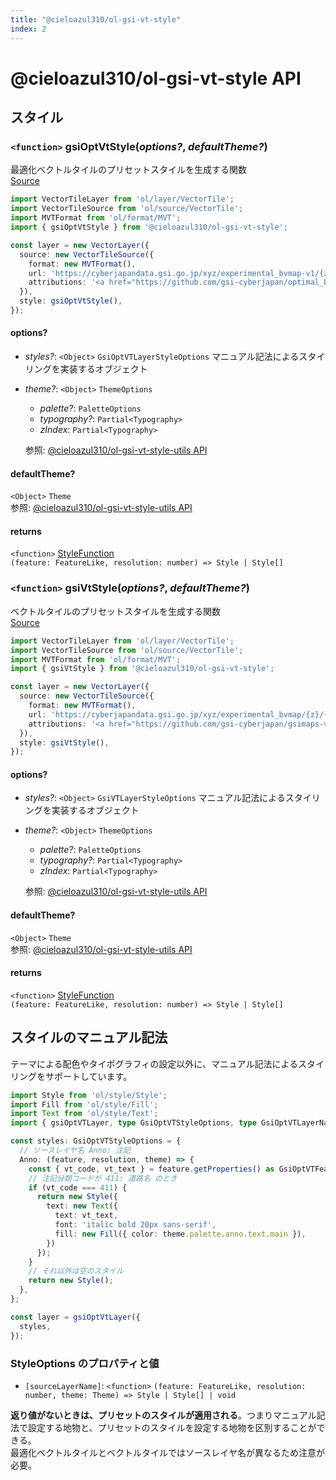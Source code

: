 ```yaml
---
title: "@cieloazul310/ol-gsi-vt-style"
index: 2
---
```


# @cieloazul310/ol-gsi-vt-style API

## スタイル

### `<function>` gsiOptVtStyle(*options?*, *defaultTheme?*)

最適化ベクトルタイルのプリセットスタイルを生成する関数  
[Source](https://github.com/cieloazul310/ol-gsi-vt/blob/main/packages/ol-gsi-vt-style/src/opt-vt/index.ts)

```ts
import VectorTileLayer from 'ol/layer/VectorTile';
import VectorTileSource from 'ol/source/VectorTile';
import MVTFormat from 'ol/format/MVT';
import { gsiOptVtStyle } from '@cieloazul310/ol-gsi-vt-style';

const layer = new VectorLayer({
  source: new VectorTileSource({
    format: new MVTFormat(),
    url: 'https://cyberjapandata.gsi.go.jp/xyz/experimental_bvmap-v1/{z}/{x}/{y}.pbf',
    attributions: '<a href="https://github.com/gsi-cyberjapan/optimal_bvmap" target="_blank" rel=”noopener noreferrer”>国土地理院最適化ベクトルタイル</a>',
  }),
  style: gsiOptVtStyle(),
});
```

#### options?

- *styles?*: `<Object>` `GsiOptVTLayerStyleOptions`
  マニュアル記法によるスタイリングを実装するオブジェクト
- *theme?*: `<Object>` `ThemeOptions`
  - *palette?*: `PaletteOptions`
  - *typography?*: `Partial<Typography>`
  - *zIndex*: `Partial<Typography>`
  
  参照: [@cieloazul310/ol-gsi-vt-style-utils API]

#### defaultTheme?

`<Object>` `Theme`  
参照: [@cieloazul310/ol-gsi-vt-style-utils API]

#### returns

`<function>` [StyleFunction]  
`(feature: FeatureLike, resolution: number) => Style | Style[]`

### `<function>` gsiVtStyle(*options?*, *defaultTheme?*)

ベクトルタイルのプリセットスタイルを生成する関数  
[Source](https://github.com/cieloazul310/ol-gsi-vt/blob/main/packages/ol-gsi-vt-style/src/vt/index.ts)

```ts
import VectorTileLayer from 'ol/layer/VectorTile';
import VectorTileSource from 'ol/source/VectorTile';
import MVTFormat from 'ol/format/MVT';
import { gsiVtStyle } from '@cieloazul310/ol-gsi-vt-style';

const layer = new VectorLayer({
  source: new VectorTileSource({
    format: new MVTFormat(),
    url: 'https://cyberjapandata.gsi.go.jp/xyz/experimental_bvmap/{z}/{x}/{y}.pbf',
    attributions: '<a href="https://github.com/gsi-cyberjapan/gsimaps-vector-experiment" target="_blank" rel=”noopener noreferrer”>国土地理院ベクトルタイル提供実験</a>',
  }),
  style: gsiVtStyle(),
});
```

#### options?

- *styles?*: `<Object>` `GsiVTLayerStyleOptions`
  マニュアル記法によるスタイリングを実装するオブジェクト
- *theme?*: `<Object>` `ThemeOptions`
  - *palette?*: `PaletteOptions`
  - *typography?*: `Partial<Typography>`
  - *zIndex*: `Partial<Typography>`
  
  参照: [@cieloazul310/ol-gsi-vt-style-utils API]

#### defaultTheme?

`<Object>` `Theme`  
参照: [@cieloazul310/ol-gsi-vt-style-utils API]

#### returns

`<function>` [StyleFunction]  
`(feature: FeatureLike, resolution: number) => Style | Style[]`

## スタイルのマニュアル記法

テーマによる配色やタイポグラフィの設定以外に、マニュアル記法によるスタイリングをサポートしています。

```ts
import Style from 'ol/style/Style';
import Fill from 'ol/style/Fill';
import Text from 'ol/style/Text';
import { gsiOptVTLayer, type GsiOptVTStyleOptions, type GsiOptVTLayerName } from '@cieloazul310/ol-gsi-vt';

const styles: GsiOptVTStyleOptions = {
  // ソースレイヤ名 Anno: 注記
  Anno: (feature, resolution, theme) => {
    const { vt_code, vt_text } = feature.getProperties() as GsiOptVTFeatureProperties;
    // 注記分類コードが 411: 道路名 のとき
    if (vt_code === 411) {
      return new Style({
        text: new Text({
          text: vt_text,
          font: 'italic bold 20px sans-serif',
          fill: new Fill({ color: theme.palette.anno.text.main }),
        })
      });
    }
    // それ以外は空のスタイル
    return new Style();
  },
};

const layer = gsiOptVtLayer({
  styles,
});
```

### StyleOptions のプロパティと値

- `[sourceLayerName]`: `<function>` `(feature: FeatureLike, resolution: number, theme: Theme) => Style | Style[] | void`

**返り値がないときは、プリセットのスタイルが適用される**。つまりマニュアル記法で設定する地物と、プリセットのスタイルを設定する地物を区別することができる。  
最適化ベクトルタイルとベクトルタイルではソースレイヤ名が異なるため注意が必要。

[StyleFunction]: https://openlayers.org/en/latest/apidoc/module-ol_style_Style.html#~StyleFunction "ol/style/Style"
[@cieloazul310/ol-gsi-vt API]: /api-doc/ol-gsi-vt
[@cieloazul310/ol-gsi-vt-style API]: /api-doc/ol-gsi-vt-style
[@cieloazul310/ol-gsi-vt-style-utils API]: /api-doc/ol-gsi-vt-style-utils
